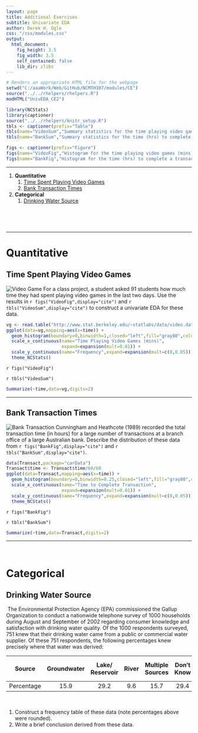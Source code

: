 ```yaml
---
layout: page
title: Additional Exercises
subtitle: Univariate EDA
author: Derek H. Ogle
css: "/css/modules.css"
output:
  html_document:
    fig_height: 3.5
    fig_width: 3.5
    self_contained: false
    lib_dir: zlibs
---
```


```r
# Renders an appropriate HTML file for the webpage
setwd("C:/aaaWork/Web/GitHub/NCMTH107/modules/CE")
source("../../rhelpers/rhelpers.R")
modHTML("UnivEDA_CE2")
```
```r
library(NCStats)
library(captioner)
source("../../rhelpers/knitr_setup.R")
tbls <- captioner(prefix="Table")
tbls(name="VideoSum","Summary statistics for the time playing video games (mins) by sampled students.")
tbls(name="BankSum","Summary statistics for the time (hrs) to complete a transactin for an Australian bank.")

figs <- captioner(prefix="Figure")
figs(name="VideoFig","Histogram for the time playing video games (mins) by sampled students.")
figs(name="BankFig","Histogram for the time (hrs) to complete a transactin for an Australian bank.")
```

----

1. **Quantitative**
    1. [Time Spent Playing Video Games](#time-spent-playing-video-games)
    1. [Bank Transaction Times](#bank-transaction-times)
1. **Categorical**
    1. [Drinking Water Source](#drinking-water-source)

&nbsp;

&nbsp;

----

# Quantitative
## Time Spent Playing Video Games 
<img src="zimgs/videogame.jpg" alt="Video Game" class="img-right">
For a class project, a student asked 91 students how much time they had spent playing video games in the last two days. Use the results in `r figs("VideoFig",display="cite")` and `r tbls("VideoSum",display="cite")` to construct a univariate EDA for these data.

```r
vg <- read.table("http://www.stat.berkeley.edu/~statlabs/data/video.data",header=TRUE)
ggplot(data=vg,mapping=aes(x=time)) +
  geom_histogram(boundary=0,binwidth=1,closed="left",fill="gray80",color="black") +
  scale_x_continuous(name="Time Playing Video Games (mins)",
                     expand=expansion(mult=0.01)) +
  scale_y_continuous(name="Frequency",expand=expansion(mult=c(0,0.05))) +
  theme_NCStats()
```

`r figs("VideoFig")`

`r tbls("VideoSum")`

```r
Summarize(~time,data=vg,digits=2)
```

----

## Bank Transaction Times
<img src="zimgs/bank.jpg" alt="Bank Transaction" class="img-right">
Cunningham and Heathcote (1989) recorded the total transaction time (in hours) for a large number of transactions at a branch office of a large Australian bank. Describe the distribution of these data from `r figs("BankFig",display="cite")` and `r tbls("BankSum",display="cite")`.

```r
data(Transact,package="carData")
Transact$time <- Transact$time/60/60
ggplot(data=Transact,mapping=aes(x=time)) +
  geom_histogram(boundary=0,binwidth=0.25,closed="left",fill="gray80",color="black") +
  scale_x_continuous(name="Time to Complete Transaction",
                     expand=expansion(mult=0.01)) +
  scale_y_continuous(name="Frequency",expand=expansion(mult=c(0,0.05))) +
  theme_NCStats()
```

`r figs("BankFig")`

`r tbls("BankSum")`

```r
Summarize(~time,data=Transact,digits=2)
```

----

&nbsp;

# Categorical
## Drinking Water Source
<img src="zimgs/drinking_water.jpg" alt="" class="img-right">
The Environmental Protection Agency (EPA) commissioned the Gallup Organization to conduct a nationwide telephone survey of 1000 households during August and September of 2002 regarding consumer knowledge and satisfaction with drinking water quality. Of the 1000 respondents surveyed, 751 knew that their drinking water came from a public or commercial water supplier. Of these 751 respondents, the following percentages knew precisely where that water was derived:

| Source     | Groundwater | Lake/ Reservoir | River | Multiple Sources | Don't Know | Refused to answer |
|------------|:-----------:|:--------------:|:-----:|:----------------:|:----------:|:-----------------:|
| Percentage |     15.9    |      29.2      |  9.6  |        15.7      |    29.4    |        0.2        |

<br>

1. Construct a frequency table of these data (note percentages above were rounded).
1. Write a brief conclusion derived from these data.
